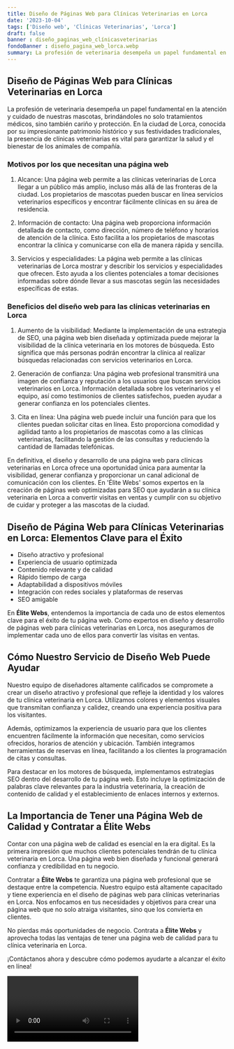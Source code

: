 ```yaml
---
title: Diseño de Páginas Web para Clínicas Veterinarias en Lorca
date: '2023-10-04'
tags: ['Diseño web', 'Clínicas Veterinarias', 'Lorca']
draft: false
banner : diseño_paginas_web_clínicasveterinarias
fondoBanner : diseño_pagina_web_lorca.webp
summary: La profesión de veterinaria desempeña un papel fundamental en la atención y cuidado de nuestras mascotas, brindándoles no solo tratamientos médicos, sino también cariño y protección. En la ciudad de Lorca, conocida por su impresionante patrimonio histórico y sus festividades tradicionales, la presencia de clínicas veterinarias es vital para garantizar la salud y el bienestar de los animales de compañía.
---
```


## Diseño de Páginas Web para Clínicas Veterinarias en Lorca

La profesión de veterinaria desempeña un papel fundamental en la atención y cuidado de nuestras mascotas, brindándoles no solo tratamientos médicos, sino también cariño y protección. En la ciudad de Lorca, conocida por su impresionante patrimonio histórico y sus festividades tradicionales, la presencia de clínicas veterinarias es vital para garantizar la salud y el bienestar de los animales de compañía.

### Motivos por los que necesitan una página web

1. Alcance: Una página web permite a las clínicas veterinarias de Lorca llegar a un público más amplio, incluso más allá de las fronteras de la ciudad. Los propietarios de mascotas pueden buscar en línea servicios veterinarios específicos y encontrar fácilmente clínicas en su área de residencia.

2. Información de contacto: Una página web proporciona información detallada de contacto, como dirección, número de teléfono y horarios de atención de la clínica. Esto facilita a los propietarios de mascotas encontrar la clínica y comunicarse con ella de manera rápida y sencilla.

3. Servicios y especialidades: La página web permite a las clínicas veterinarias de Lorca mostrar y describir los servicios y especialidades que ofrecen. Esto ayuda a los clientes potenciales a tomar decisiones informadas sobre dónde llevar a sus mascotas según las necesidades específicas de estas.

### Beneficios del diseño web para las clínicas veterinarias en Lorca

1. Aumento de la visibilidad: Mediante la implementación de una estrategia de SEO, una página web bien diseñada y optimizada puede mejorar la visibilidad de la clínica veterinaria en los motores de búsqueda. Esto significa que más personas podrán encontrar la clínica al realizar búsquedas relacionadas con servicios veterinarios en Lorca.

2. Generación de confianza: Una página web profesional transmitirá una imagen de confianza y reputación a los usuarios que buscan servicios veterinarios en Lorca. Información detallada sobre los veterinarios y el equipo, así como testimonios de clientes satisfechos, pueden ayudar a generar confianza en los potenciales clientes.

3. Cita en línea: Una página web puede incluir una función para que los clientes puedan solicitar citas en línea. Esto proporciona comodidad y agilidad tanto a los propietarios de mascotas como a las clínicas veterinarias, facilitando la gestión de las consultas y reduciendo la cantidad de llamadas telefónicas.

En definitiva, el diseño y desarrollo de una página web para clínicas veterinarias en Lorca ofrece una oportunidad única para aumentar la visibilidad, generar confianza y proporcionar un canal adicional de comunicación con los clientes. En 'Élite Webs' somos expertos en la creación de páginas web optimizadas para SEO que ayudarán a su clínica veterinaria en Lorca a convertir visitas en ventas y cumplir con su objetivo de cuidar y proteger a las mascotas de la ciudad.

<GifSeo />

<Cta />

## Diseño de Página Web para Clínicas Veterinarias en Lorca: Elementos Clave para el Éxito

- Diseño atractivo y profesional
- Experiencia de usuario optimizada
- Contenido relevante y de calidad
- Rápido tiempo de carga
- Adaptabilidad a dispositivos móviles
- Integración con redes sociales y plataformas de reservas
- SEO amigable

En **Élite Webs**, entendemos la importancia de cada uno de estos elementos clave para el éxito de tu página web. Como expertos en diseño y desarrollo de páginas web para clínicas veterinarias en Lorca, nos aseguramos de implementar cada uno de ellos para convertir las visitas en ventas.

## Cómo Nuestro Servicio de Diseño Web Puede Ayudar

Nuestro equipo de diseñadores altamente calificados se compromete a crear un diseño atractivo y profesional que refleje la identidad y los valores de tu clínica veterinaria en Lorca. Utilizamos colores y elementos visuales que transmitan confianza y calidez, creando una experiencia positiva para los visitantes.

Además, optimizamos la experiencia de usuario para que los clientes encuentren fácilmente la información que necesitan, como servicios ofrecidos, horarios de atención y ubicación. También integramos herramientas de reservas en línea, facilitando a los clientes la programación de citas y consultas.

Para destacar en los motores de búsqueda, implementamos estrategias SEO dentro del desarrollo de tu página web. Esto incluye la optimización de palabras clave relevantes para la industria veterinaria, la creación de contenido de calidad y el establecimiento de enlaces internos y externos.

## La Importancia de Tener una Página Web de Calidad y Contratar a Élite Webs

Contar con una página web de calidad es esencial en la era digital. Es la primera impresión que muchos clientes potenciales tendrán de tu clínica veterinaria en Lorca. Una página web bien diseñada y funcional generará confianza y credibilidad en tu negocio.

Contratar a **Élite Webs** te garantiza una página web profesional que se destaque entre la competencia. Nuestro equipo está altamente capacitado y tiene experiencia en el diseño de páginas web para clínicas veterinarias en Lorca. Nos enfocamos en tus necesidades y objetivos para crear una página web que no solo atraiga visitantes, sino que los convierta en clientes.

No pierdas más oportunidades de negocio. Contrata a **Élite Webs** y aprovecha todas las ventajas de tener una página web de calidad para tu clínica veterinaria en Lorca.

¡Contáctanos ahora y descubre cómo podemos ayudarte a alcanzar el éxito en línea!

<Video />

<CtaBot job='Clínicas Veterinarias' city='Lorca'/>

<Gmaps query='Lorca+españa+maps' />